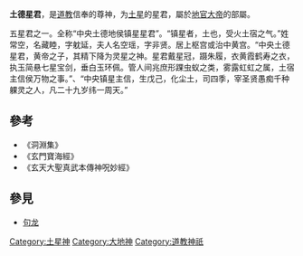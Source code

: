 

'''土德星君'''，是[[道教|道教]]信奉的尊神，为[[土星|土星]]的星君，屬於[[地官大帝|地官大帝]]的部屬。

五星君之一。全称“中央土德地侯镇星星君”。“镇星者，土也，受火土宿之气。”姓常空，名藏睦，字躭延，夫人名空瑶，字非贤。居上枢宫或治中黄宫。“中央土德星君，黄帝之子，其精下降为灵星之神。星君戴星冠，蹑朱履，衣黄霞鹤寿之衣，执玉简悬七星宝剑，垂白玉环佩。管人间兆庶形踝虫蚁之类，雾露虹虹之属，土宿主信侯万物之事。”、“中央镇星主信，生戊己，化尘土，司四季，宰圣贤愚痴千种躶灵之人，凡二十九岁纬一周天。”

==參考==
*《洞淵集》
*《玄門寶海經》
*《玄天大聖真武本傳神呪妙經》

== 參見 ==
*[[句龙|句龙]]

[[Category:土星神|Category:土星神]]
[[Category:大地神|Category:大地神]]
[[Category:道教神祇|Category:道教神祇]]